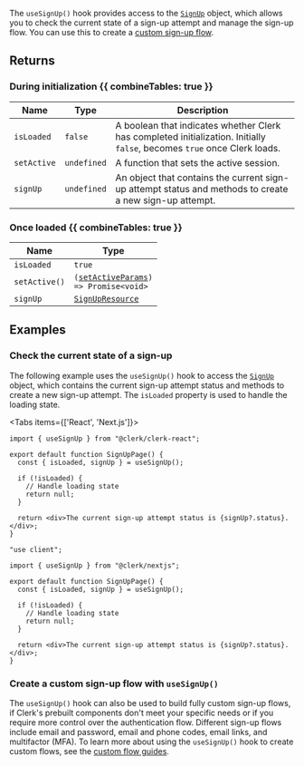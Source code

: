 The `useSignUp()` hook provides access to the [`SignUp`](/docs/references/javascript/sign-up/sign-up) object, which allows you to check the current state of a sign-up attempt and manage the sign-up flow. You can use this to create a [custom sign-up flow](/docs/custom-flows/overview#sign-up-flow).

## Returns

### During initialization {{ combineTables: true }}

| Name        | Type        | Description                                                                                                              |
| ----------- | ----------- | ------------------------------------------------------------------------------------------------------------------------ |
| `isLoaded`  | `false`     | A boolean that indicates whether Clerk has completed initialization. Initially `false`, becomes `true` once Clerk loads. |
| `setActive` | `undefined` | A function that sets the active session.                                                                                 |
| `signUp`    | `undefined` | An object that contains the current sign-up attempt status and methods to create a new sign-up attempt.                  |

### Once loaded {{ combineTables: true }}

| Name          | Type                                                                                                     |
| ------------- | -------------------------------------------------------------------------------------------------------- |
| `isLoaded`    | `true`                                                                                                   |
| `setActive()` | <code>([setActiveParams](/docs/references/javascript/types/set-active-params)) => Promise\<void\></code> |
| `signUp`      | [`SignUpResource`](/docs/references/javascript/sign-up)                                                  |

## Examples

### Check the current state of a sign-up

The following example uses the `useSignUp()` hook to access the [`SignUp`](/docs/references/javascript/sign-up/sign-up) object, which contains the current sign-up attempt status and methods to create a new sign-up attempt. The `isLoaded` property is used to handle the loading state.

<Tabs items={['React', 'Next.js']}>
<Tab>

```tsx {{ filename: 'src/pages/SignUpPage.tsx' }}
import { useSignUp } from "@clerk/clerk-react";

export default function SignUpPage() {
  const { isLoaded, signUp } = useSignUp();

  if (!isLoaded) {
    // Handle loading state
    return null;
  }

  return <div>The current sign-up attempt status is {signUp?.status}.</div>;
}
```

</Tab>
<Tab>

```tsx {{ filename: 'app/sign-up/page.tsx' }}
"use client";

import { useSignUp } from "@clerk/nextjs";

export default function SignUpPage() {
  const { isLoaded, signUp } = useSignUp();

  if (!isLoaded) {
    // Handle loading state
    return null;
  }

  return <div>The current sign-up attempt status is {signUp?.status}.</div>;
}
```

</Tab>
</Tabs>

### Create a custom sign-up flow with `useSignUp()`

The `useSignUp()` hook can also be used to build fully custom sign-up flows, if Clerk's prebuilt components don't meet your specific needs or if you require more control over the authentication flow. Different sign-up flows include email and password, email and phone codes, email links, and multifactor (MFA). To learn more about using the `useSignUp()` hook to create custom flows, see the [custom flow guides](/docs/custom-flows/overview).
